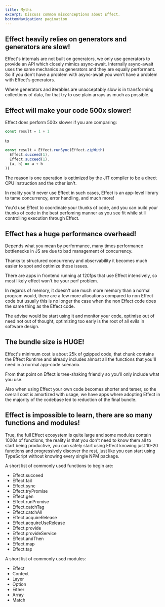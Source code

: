 ```yaml
---
title: Myths
excerpt: Discuss common misconceptions about Effect.
bottomNavigation: pagination
---
```


## Effect heavily relies on generators and generators are slow!

Effect's internals are not built on generators, we only use generators to provide an API which closely mimics async-await. Internally async-await uses the same mechanics as generators and they are equally performant. So if you don't have a problem with async-await you won't have a problem with Effect's generators.

Where generators and iterables are unacceptably slow is in transforming collections of data, for that try to use plain arrays as much as possible.

## Effect will make your code 500x slower!

Effect does perform 500x slower if you are comparing:

```ts
const result = 1 + 1
```

to 

```ts
const result = Effect.runSync(Effect.zipWith(
  Effect.succeed(1),
  Effect.succeed(1),
  (a, b) => a + b
))
```

The reason is one operation is optimized by the JIT compiler to be a direct CPU instruction and the other isn't. 

In reality you'd never use Effect in such cases, Effect is an app-level library to tame concurrency, error handling, and much more! 

You'd use Effect to coordinate your thunks of code, and you can build your thunks of code in the best perfoming manner as you see fit while still controlling execution through Effect.

## Effect has a huge performance overhead!

Depends what you mean by performance, many times performance bottlenecks in JS are due to bad management of concurrency.

Thanks to structured concurrency and observability it becomes much easier to spot and optimize those issues. 

There are apps in frontend running at 120fps that use Effect intensively, so most likely effect won't be your perf problem. 

In regards of memory, it doesn't use much more memory than a normal program would, there are a few more allocations compared to non Effect code but usually this is no longer the case when the non Effect code does the same thing as the Effect code.

The advise would be start using it and monitor your code, optimise out of need not out of thought, optimizing too early is the root of all evils in software design.

## The bundle size is HUGE!

Effect's minimum cost is about 25k of gzipped code, that chunk contains the Effect Runtime and already includes almost all the functions that you'll need in a normal app-code scenario.

From that point on Effect is tree-shaking friendly so you'll only include what you use.

Also when using Effect your own code becomes shorter and terser, so the overall cost is amortized with usage, we have apps where adopting Effect in the majority of the codebase led to reduction of the final bundle.

## Effect is impossible to learn, there are so many functions and modules!

True, the full Effect ecosystem is quite large and some modules contain 1000s of functions, the reality is that you don't need to know them all to start being productive, you can safely start using Effect knowing just 10-20 functions and progressively discover the rest, just like you can start using TypeScript without knowing every single NPM package.

A short list of commonly used functions to begin are:

- Effect.succeed
- Effect.fail
- Effect.sync
- Effect.tryPromise
- Effect.gen
- Effect.runPromise
- Effect.catchTag
- Effect.catchAll
- Effect.acquireRelease
- Effect.acquireUseRelease
- Effect.provide
- Effect.provideService
- Effect.andThen
- Effect.map
- Effect.tap

A short list of commonly used modules:

- Effect
- Context
- Layer
- Option
- Either
- Array
- Match
